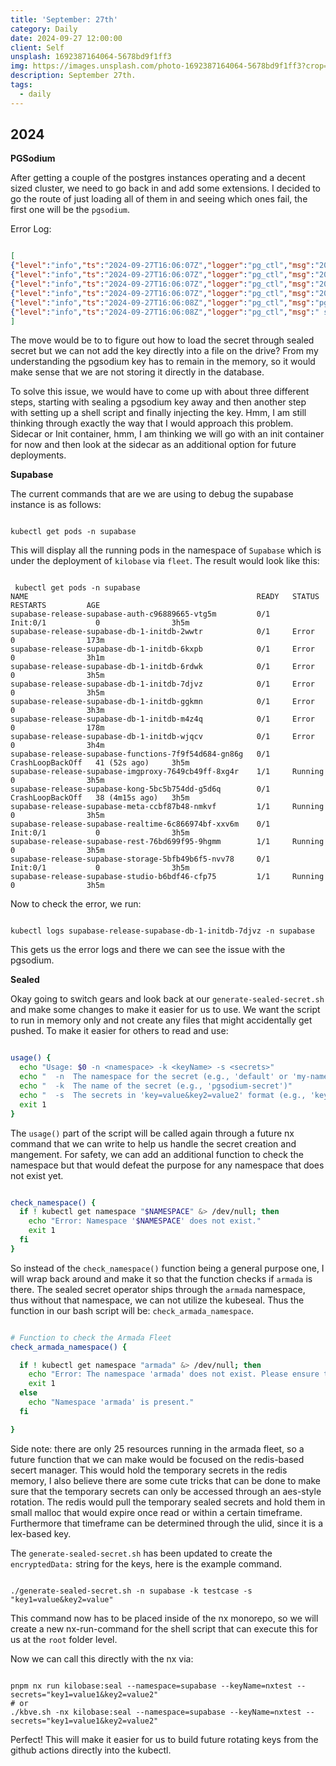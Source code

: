 ```yaml
---
title: 'September: 27th'
category: Daily
date: 2024-09-27 12:00:00
client: Self
unsplash: 1692387164064-5678bd9f1ff3
img: https://images.unsplash.com/photo-1692387164064-5678bd9f1ff3?crop=entropy&cs=srgb&fm=jpg&ixid=MnwzNjM5Nzd8MHwxfHJhbmRvbXx8fHx8fHx8fDE2ODE3NDg2ODY&ixlib=rb-4.0.3&q=85
description: September 27th. 
tags:
  - daily
---
```



## 2024

**PGSodium**

After getting a couple of the postgres instances operating and a decent sized cluster, we need to go back in and add some extensions.
I decided to go the route of just loading all of them in and seeing which ones fail, the first one will be the `pgsodium`.

Error Log:

```json

[
{"level":"info","ts":"2024-09-27T16:06:07Z","logger":"pg_ctl","msg":"2024-09-27 16:06:07.972 UTC [29] FATAL:  The getkey script \"/usr/share/postgresql/15/extension/pgsodium_getkey\" does not exists.","pipe":"stdout","logging_pod":"supabase-release-supabase-db-1-initdb"},
{"level":"info","ts":"2024-09-27T16:06:07Z","logger":"pg_ctl","msg":"2024-09-27 16:06:07.972 UTC [29] DETAIL:  The getkey script fetches the primary server secret key.","pipe":"stdout","logging_pod":"supabase-release-supabase-db-1-initdb"},
{"level":"info","ts":"2024-09-27T16:06:07Z","logger":"pg_ctl","msg":"2024-09-27 16:06:07.972 UTC [29] HINT:  You might want to create it and/or set \"pgsodium.getkey_script\" to the correct path.","pipe":"stdout","logging_pod":"supabase-release-supabase-db-1-initdb"},
{"level":"info","ts":"2024-09-27T16:06:07Z","logger":"pg_ctl","msg":"2024-09-27 16:06:07.972 UTC [29] LOG:  database system is shut down","pipe":"stdout","logging_pod":"supabase-release-supabase-db-1-initdb"},
{"level":"info","ts":"2024-09-27T16:06:08Z","logger":"pg_ctl","msg":"pg_ctl: could not start server","pipe":"stderr","logging_pod":"supabase-release-supabase-db-1-initdb"},
{"level":"info","ts":"2024-09-27T16:06:08Z","logger":"pg_ctl","msg":" stopped waiting","pipe":"stdout","logging_pod":"supabase-release-supabase-db-1-initdb"},
]

```

The move would be to to figure out how to load the secret through sealed secret but we can not add the key directly into a file on the drive?
From my understanding the pgsodium key has to remain in the memory, so it would make sense that we are not storing it directly in the database.

To solve this issue, we would have to come up with about three different steps, starting with sealing a pgsodium key away and then another step with setting up a shell script and finally injecting the key.
Hmm, I am still thinking through exactly the way that I would approach this problem.
Sidecar or Init container, hmm, I am thinking we will go with an init container for now and then look at the sidecar as an additional option for future deployments.


**Supabase**

The current commands that are we are using to debug the supabase instance is as follows:

```shell

kubectl get pods -n supabase

```

This will display all the running pods in the namespace of `Supabase` which is under the deployment of `kilobase` via `fleet`.
The result would look like this:

```

 kubectl get pods -n supabase
NAME                                                   READY   STATUS             RESTARTS         AGE
supabase-release-supabase-auth-c96889665-vtg5m         0/1     Init:0/1           0                3h5m
supabase-release-supabase-db-1-initdb-2wwtr            0/1     Error              0                173m
supabase-release-supabase-db-1-initdb-6kxpb            0/1     Error              0                3h1m
supabase-release-supabase-db-1-initdb-6rdwk            0/1     Error              0                3h5m
supabase-release-supabase-db-1-initdb-7djvz            0/1     Error              0                3h5m
supabase-release-supabase-db-1-initdb-ggkmn            0/1     Error              0                3h3m
supabase-release-supabase-db-1-initdb-m4z4q            0/1     Error              0                178m
supabase-release-supabase-db-1-initdb-wjqcv            0/1     Error              0                3h4m
supabase-release-supabase-functions-7f9f54d684-gn86g   0/1     CrashLoopBackOff   41 (52s ago)     3h5m
supabase-release-supabase-imgproxy-7649cb49ff-8xg4r    1/1     Running            0                3h5m
supabase-release-supabase-kong-5bc5b754dd-g5d6q        0/1     CrashLoopBackOff   38 (4m15s ago)   3h5m
supabase-release-supabase-meta-ccbf87b48-nmkvf         1/1     Running            0                3h5m
supabase-release-supabase-realtime-6c866974bf-xxv6m    0/1     Init:0/1           0                3h5m
supabase-release-supabase-rest-76bd699f95-9hgmm        1/1     Running            0                3h5m
supabase-release-supabase-storage-5bfb49b6f5-nvv78     0/1     Init:0/1           0                3h5m
supabase-release-supabase-studio-b6bdf46-cfp75         1/1     Running            0                3h5m

```

Now to check the error, we run:

```shell

kubectl logs supabase-release-supabase-db-1-initdb-7djvz -n supabase

```

This gets us the error logs and there we can see the issue with the pgsodium.

**Sealed**

Okay going to switch gears and look back at our `generate-sealed-secret.sh` and make some changes to make it easier for us to use.
We want the script to run in memory only and not create any files that might accidentally get pushed.
To make it easier for others to read and use:

```bash

usage() {
  echo "Usage: $0 -n <namespace> -k <keyName> -s <secrets>"
  echo "  -n  The namespace for the secret (e.g., 'default' or 'my-namespace')"
  echo "  -k  The name of the secret (e.g., 'pgsodium-secret')"
  echo "  -s  The secrets in 'key=value&key2=value2' format (e.g., 'key1=value1&key2=value2')"
  exit 1
}

```

The `usage()` part of the script will be called again through a future nx command that we can write to help us handle the secret creation and mangement.
For safety, we can add an additional function to check the namespace but that would defeat the purpose for any namespace that does not exist yet.

```bash

check_namespace() {
  if ! kubectl get namespace "$NAMESPACE" &> /dev/null; then
    echo "Error: Namespace '$NAMESPACE' does not exist."
    exit 1
  fi
}

```
So instead of the `check_namespace()` function being a general purpose one, I will wrap back around and make it so that the function checks if `armada` is there.
The sealed secret operator ships through the `armada` namespace, thus without that namespace, we can not utilize the kubeseal.
Thus the function in our bash script will be: `check_armada_namespace`. 

```bash

# Function to check the Armada Fleet
check_armada_namespace() {

  if ! kubectl get namespace "armada" &> /dev/null; then
    echo "Error: The namespace 'armada' does not exist. Please ensure the Sealed Secrets operator is running in the 'armada' namespace."
    exit 1
  else
    echo "Namespace 'armada' is present."
  fi

}

```

Side note: there are only 25 resources running in the armada fleet, so a future function that we can make would be focused on the redis-based secert manager.
This would hold the temporary secrets in the redis memory, I also believe there are some cute tricks that can be done to make sure that the temporary secrets can only be accessed through an aes-style rotation.
The redis would pull the temporary sealed secrets and hold them in small malloc that would expire once read or within a certain timeframe.
Furthermore that timeframe can be determined through the ulid, since it is a lex-based key.

The `generate-sealed-secret.sh` has been updated to create the `encryptedData:` string for the keys, here is the example command. 

```shell

./generate-sealed-secret.sh -n supabase -k testcase -s "key1=value&key2=value"

```

This command now has to be placed inside of the nx monorepo, so we will create a new nx-run-command for the shell script that can execute this for us at the `root` folder level.

Now we can call this directly with the nx via:

```shell

pnpm nx run kilobase:seal --namespace=supabase --keyName=nxtest --secrets="key1=value1&key2=value2"
# or
./kbve.sh -nx kilobase:seal --namespace=supabase --keyName=nxtest --secrets="key1=value1&key2=value2"

```

Perfect! This will make it easier for us to build future rotating keys from the github actions directly into the kubectl.
